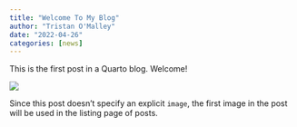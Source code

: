 ```yaml
---
title: "Welcome To My Blog"
author: "Tristan O'Malley"
date: "2022-04-26"
categories: [news]
---
```


This is the first post in a Quarto blog. Welcome!

![](thumbnail.jpg)

Since this post doesn't specify an explicit `image`, the first image in the post will be used in the listing page of posts.
